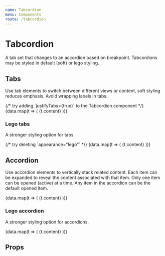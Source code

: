 ```yaml
---
name: Tabcordion
menu: Components
route: /tabcordion
---
```



# Tabcordion

A tab set that changes to an accordion based on breakpoint. Tabcordions may be
styled in default (soft) or lego styling.

## Tabs

Use tab elements to switch between different views or content, soft styling
reduces emphasis. Avoid wrapping labels in tabs.

<Playground>
	{/* try adding `justifyTabs={true}` to the Tabcordion component */}
	<Tabcordion mode="tabs">
		{data.map(t => (
			<Tab key={t.label} label={t.label}>
				{t.content}
			</Tab>
		))}
	</Tabcordion>
</Playground>

### Lego tabs

A stronger styling option for tabs.

<Playground>
	{/* try deleting `appearance="lego"` */}
	<Tabcordion mode="tabs" appearance="lego">
		{data.map(t => (
			<Tab key={t.label} label={t.label}>
				{t.content}
			</Tab>
		))}
	</Tabcordion>
</Playground>

## Accordion

Use accordion elements to vertically stack related content. Each item can be
expanded to reveal the content associated with that item. Only one item can be
opened (active) at a time. Any item in the accordion can be the default opened
item.

<Playground>
	<Tabcordion mode="accordion">
		{data.map(t => (
			<Tab key={t.label} label={t.label}>
				{t.content}
			</Tab>
		))}
	</Tabcordion>
</Playground>

### Lego accordion

A stronger styling option for accordions.

<Playground>
	<Tabcordion mode="accordion" appearance="lego">
		{data.map(t => (
			<Tab key={t.label} label={t.label}>
				{t.content}
			</Tab>
		))}
	</Tabcordion>
</Playground>

## Props

<PropsTable of={Tabcordion} />

<PropsTable of={Tab} />
